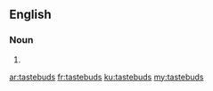 ==English==

===Noun===
{{head|en}}

# {{plural of|tastebud}}

[[ar:tastebuds]]
[[fr:tastebuds]]
[[ku:tastebuds]]
[[my:tastebuds]]